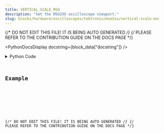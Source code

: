 ```yaml
---
title: VERTICAL_SCALE_MSO
description: "Set the MSO2XX oscilloscope viewport."
slug: blocks/hardware/oscilloscopes/tektronix/mso2xx/vertical-scale-mso
---
```


{/* DO NOT EDIT THIS FILE! IT IS BEING AUTO GENERATED */}
{/* PLEASE REFER TO THE CONTRIBUTION GUIDE ON THE DOCS PAGE */}


<PythonDocsDisplay docstring={block_data["docstring"]} />
<details>
<summary>Python Code</summary>



<Code code={pythonCode} lang="py" wrap theme="dracula" />

[Find this Flojoy Block on GitHub](https://github.com/flojoy-ai/blocks/blob/main/blocks/HARDWARE/OSCILLOSCOPES/TEKTRONIX/MSO2XX/VERTICAL_SCALE_MSO/VERTICAL_SCALE_MSO.py)

</details>

## Example


<GetHelpWidget />


<AppDisplay app={app} blockName="VERTICAL_SCALE_MSO" client:visible />


<Example />

{/* DO NOT EDIT THIS FILE! IT IS BEING AUTO GENERATED */}
{/* PLEASE REFER TO THE CONTRIBUTION GUIDE ON THE DOCS PAGE */}
